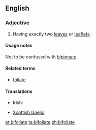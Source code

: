 ==English==

===Adjective===
{{en-adj|-}}
# {{context|botany|lang=en}} Having exactly two [[leaf|leaves]] or [[leaflet]]s.

====Usage notes====
Not to be confused with [[bipinnate]].

====Related terms====
* [[foliate]]

====Translations====
{{trans-top|having exactly two leaves or leaflets}}
* Irish: {{t|ga|dédhuilleach}}
{{trans-mid}}
* [[Scottish Gaelic]]: {{t|gd|dà-dhuilleach}}
{{trans-bottom}}

[[et:bifoliate]]
[[ta:bifoliate]]
[[zh:bifoliate]]
